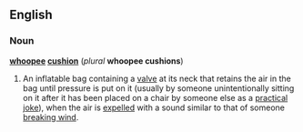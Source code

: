 ==English==
===Noun===
'''[[whoopee]] [[cushion]]''' (''plural'' '''whoopee cushions''')

#An inflatable bag containing a [[valve]] at its neck that retains the air in the bag until pressure is put on it (usually by someone unintentionally sitting on it after it has been placed on a chair by someone else as a [[practical joke]]), when the air is [[expel]]led with a sound similar to that of someone [[break wind|breaking wind]].
